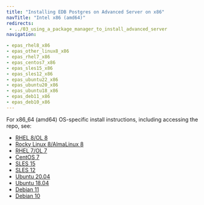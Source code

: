 ```yaml
---
title: "Installing EDB Postgres on Advanced Server on x86"
navTitle: "Intel x86 (amd64)"
redirects:
 - ../03_using_a_package_manager_to_install_advanced_server
navigation:

- epas_rhel8_x86
- epas_other_linux8_x86
- epas_rhel7_x86
- epas_centos7_x86
- epas_sles15_x86
- epas_sles12_x86
- epas_ubuntu22_x86
- epas_ubuntu20_x86
- epas_ubuntu18_x86
- epas_deb11_x86
- epas_deb10_x86
---
```



For x86_64 (amd64) OS-specific install instructions, including accessing the repo, see:


- [RHEL 8/OL 8](epas_rhel8_x86)
- [Rocky Linux 8/AlmaLinux 8](epas_other_linux8_x86)
- [RHEL 7/OL 7](epas_rhel7_x86)
- [CentOS 7](epas_centos7_x86)
- [SLES 15](epas_sles15_x86)
- [SLES 12](epas_sles12_x86)
- [Ubuntu 20.04](epas_ubuntu20_x86)
- [Ubuntu 18.04](epas_ubuntu18_x86)
- [Debian 11](epas_deb11_x86)
- [Debian 10](epas_deb10_x86)
